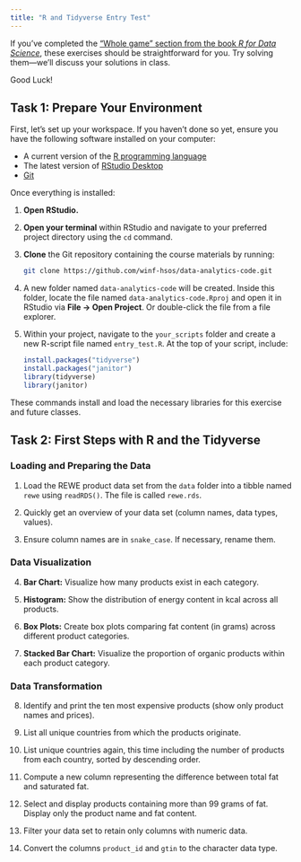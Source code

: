 ```yaml
---
title: "R and Tidyverse Entry Test"
---
```


If you've completed the ["Whole game" section from the book *R for Data Science*](https://r4ds.hadley.nz/whole-game.html), these exercises should be straightforward for you. Try solving them—we'll discuss your solutions in class.

Good Luck!

## Task 1: Prepare Your Environment

First, let's set up your workspace. If you haven't done so yet, ensure you have the following software installed on your computer:

-   A current version of the [R programming language](https://cran.rstudio.com/)
-   The latest version of [RStudio Desktop](https://posit.co/download/rstudio-desktop/)
-   [Git](https://git-scm.com/downloads)

Once everything is installed:

1.  **Open RStudio.**

2.  **Open your terminal** within RStudio and navigate to your preferred project directory using the `cd` command.

3.  **Clone** the Git repository containing the course materials by running:

    ``` bash
    git clone https://github.com/winf-hsos/data-analytics-code.git
    ```

4.  A new folder named `data-analytics-code` will be created. Inside this folder, locate the file named `data-analytics-code.Rproj` and open it in RStudio via **File → Open Project**. Or double-click the file from a file explorer.

5.  Within your project, navigate to the `your_scripts` folder and create a new R-script file named `entry_test.R`. At the top of your script, include:

    ``` r
    install.packages("tidyverse")
    install.packages("janitor")
    library(tidyverse)
    library(janitor)
    ```

These commands install and load the necessary libraries for this exercise and future classes.

## Task 2: First Steps with R and the Tidyverse

### Loading and Preparing the Data

1.  Load the REWE product data set from the `data` folder into a tibble named `rewe` using `readRDS()`. The file is called `rewe.rds`.

2.  Quickly get an overview of your data set (column names, data types, values).

3.  Ensure column names are in `snake_case`. If necessary, rename them.

### Data Visualization

4.  **Bar Chart:** Visualize how many products exist in each category.

5.  **Histogram:** Show the distribution of energy content in kcal across all products.

6.  **Box Plots:** Create box plots comparing fat content (in grams) across different product categories.

7.  **Stacked Bar Chart:** Visualize the proportion of organic products within each product category.

### Data Transformation

8.  Identify and print the ten most expensive products (show only product names and prices).

9.   List all unique countries from which the products originate.

10. List unique countries again, this time including the number of products from each country, sorted by descending order.

11. Compute a new column representing the difference between total fat and saturated fat.

12. Select and display products containing more than 99 grams of fat. Display only the product name and fat content.

13. Filter your data set to retain only columns with numeric data.

14. Convert the columns `product_id` and `gtin` to the character data type.
